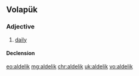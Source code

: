 ==Volapük==

===Adjective===
{{head|vo|adjective}} 

# [[daily]]

====Declension====
{{vo-decl-adj}}

[[eo:aldelik]]
[[mg:aldelik]]
[[chr:aldelik]]
[[uk:aldelik]]
[[vo:aldelik]]